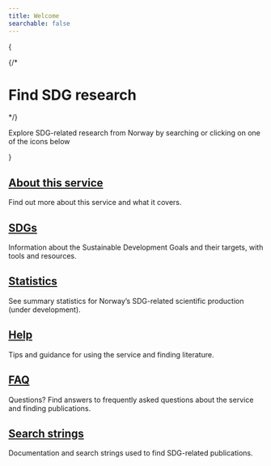 ```yaml
---
title: Welcome
searchable: false
---
```



<SDGEng className="text-black dark:text-white my-3" />

{
  <div className="flex flex-col items-center justify-center mt-10 mb-8 gap-5"> 
    {/*<h1 className="text-center font-extrabold text-3xl sm:text-5xl md:text-5xl lg:text-6xl">Find SDG research</h1>*/}
    <p className="text-center text-lg sm:text-xl md:text-xl lg:text-2xl">Explore SDG-related research from Norway by searching or clicking on one of the icons below</p>
  </div>
}

<div className="flex flex-col">
  <HomeSearchBox />

  <Goals />

  <Features>
    <Feature>
      <h2 className="text-center text-xl font-bold">
        <a href='/om/om-tjenesten'>About this service</a>
      </h2>
      <p className="text-center">
        Find out more about this service and what it covers.
      </p>
    </Feature>
    <Feature>
      <h2 className="text-center text-xl font-bold">
        <a href='/om/om-baerekraftsmalene'>SDGs</a>
      </h2>
      <p className="text-center">
        Information about the Sustainable Development Goals and their targets, with tools and resources.
      </p>
    </Feature>
    <Feature>
      <h2 className="text-center text-xl font-bold">
        <a href='/statistikk/om-statistikk'>Statistics</a>
      </h2>
      <p className="text-center">
        See summary statistics for Norway’s SDG-related scientific production (under development).
      </p>
    </Feature>
    <Feature>
      <h2 className="text-center text-xl font-bold">
        <a href='/hjelp/sokehjelp'>Help</a>
      </h2>
      <p className="text-center">
        Tips and guidance for using the service and finding literature.
      </p>
    </Feature>
    <Feature>
      <h2 className="text-center text-xl font-bold">
        <a href='/hjelp/ofte-stilte-sporsmal'>FAQ</a>
      </h2>
      <p className="text-center">
        Questions? Find answers to frequently asked questions about the service and finding publications.
      </p>
    </Feature>
    <Feature>
      <h2 className="text-center text-xl font-bold">
        <a href='/om/sokestreng/introduksjon'>Search strings</a>
      </h2>
      <p className="text-center">
        Documentation and search strings used to find SDG-related publications.
      </p>
    </Feature>
  </Features>
</div>
